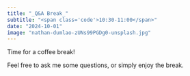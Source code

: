 ```yaml
---
title: "_Q&A Break_"
subtitle: "<span class='code'>10:30-11:00</span>"
date: "2024-10-01"
image: "nathan-dumlao-zUNs99PGDg0-unsplash.jpg"
---
```


Time for a coffee break! 

Feel free to ask me some questions, or simply enjoy the break.